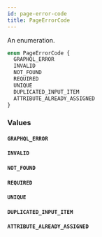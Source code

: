 ```yaml
---
id: page-error-code
title: PageErrorCode
---
```


An enumeration.

```graphql
enum PageErrorCode {
  GRAPHQL_ERROR
  INVALID
  NOT_FOUND
  REQUIRED
  UNIQUE
  DUPLICATED_INPUT_ITEM
  ATTRIBUTE_ALREADY_ASSIGNED
}
```

### Values

#### `GRAPHQL_ERROR`

#### `INVALID`

#### `NOT_FOUND`

#### `REQUIRED`

#### `UNIQUE`

#### `DUPLICATED_INPUT_ITEM`

#### `ATTRIBUTE_ALREADY_ASSIGNED`
